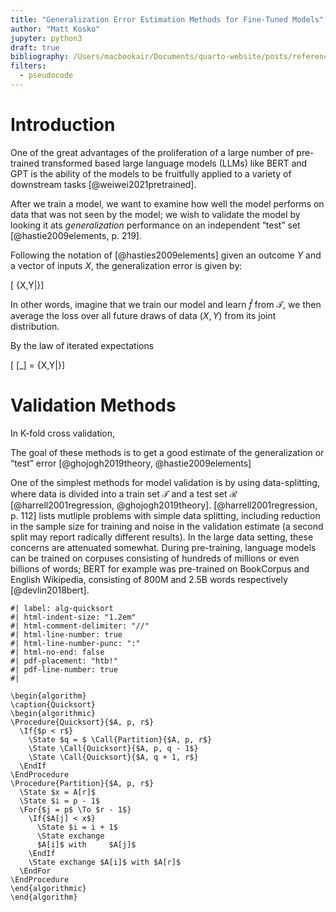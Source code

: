 ```yaml
---
title: "Generalization Error Estimation Methods for Fine-Tuned Models"
author: "Matt Kosko"
jupyter: python3
draft: true
bibliography: /Users/macbookair/Documents/quarto-website/posts/references.bib
filters:
  - pseudocode
---
```


# Introduction

One of the great advantages of the proliferation of a large number of pre-trained transformed based large language models (LLMs) like BERT and GPT is the ability of the models to be fruitfully applied to a variety of downstream tasks [@weiwei2021pretrained]. 

After we train a model, we want to examine how well the model performs on data that was not seen by the model; we wish to validate the model by looking it ats *generalization* performance on an independent "test" set [@hastie2009elements, p. 219].

Following the notation of [@hasties2009elements] given an outcome $Y$ and a vector of inputs $X$, the generalization error is given by:

\[
\textrm{Err}_\mathcal{T} \equiv \textrm{E}_{X,Y|\mathcal{T}}\left[L(Y, \hat{f}(X))|\mathcal{T}\right]
\]

In other words, imagine that we train our model and learn $\hat{f}$ from $\mathcal{T}$, we then average the loss over all future draws of data $(X, Y)$ from its joint distribution. 

By the law of iterated expectations

\[
\textrm{E}[\textrm{Err}_\mathcal{T}] = \textrm{E}_\mathcal{T}\textrm{E}_{X,Y|\mathcal{T}}\left[L(Y, \hat{f}(X))|\mathcal{T}\right]
\]


# Validation Methods

In K-fold cross validation, 



The goal of these methods is to get a good estimate of the generalization or "test" error [@ghojogh2019theory, @hastie2009elements] 


One of the simplest methods for model validation is by using data-splitting, where data is divided into a train set $\mathcal{T}$ and a test set $\mathcal{R}$ [@harrell2001regression, @ghojogh2019theory]. [@harrell2001regression, p. 112] lists mutliple problems with simple data splitting, including reduction in the sample size for training and noise in the validation estimate (a second split may report radically different results). In the large data setting, these concerns are attenuated somewhat. During pre-training, language models can be trained on corpuses consisting of hundreds of millions or even billions of words; BERT for example was pre-trained on BookCorpus and English Wikipedia, consisting of 800M and 2.5B words respectively [@devlin2018bert]. 

```pseudocode
#| label: alg-quicksort
#| html-indent-size: "1.2em"
#| html-comment-delimiter: "//"
#| html-line-number: true
#| html-line-number-punc: ":"
#| html-no-end: false
#| pdf-placement: "htb!"
#| pdf-line-number: true
#| 

\begin{algorithm}
\caption{Quicksort}
\begin{algorithmic}
\Procedure{Quicksort}{$A, p, r$}
  \If{$p < r$}
    \State $q = $ \Call{Partition}{$A, p, r$}
    \State \Call{Quicksort}{$A, p, q - 1$}
    \State \Call{Quicksort}{$A, q + 1, r$}
  \EndIf
\EndProcedure
\Procedure{Partition}{$A, p, r$}
  \State $x = A[r]$
  \State $i = p - 1$
  \For{$j = p$ \To $r - 1$}
    \If{$A[j] < x$}
      \State $i = i + 1$
      \State exchange
      $A[i]$ with     $A[j]$
    \EndIf
    \State exchange $A[i]$ with $A[r]$
  \EndFor
\EndProcedure
\end{algorithmic}
\end{algorithm}
```
